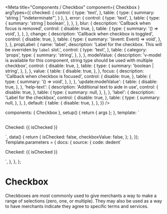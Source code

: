 

<Meta
  title="Components / Checkbox"
  component={ Checkbox }
  argTypes={{
    checked: {
      control: {
        type: 'text',
      },
      table: {
        type: {
          summary: 'string | "indeterminate"',
        }
      },
    },
    error: {
      control: {
        type: 'text',
      },
      table: {
        type: {
          summary: 'string | boolean',
        },
      },
    },
    blur: {
      description: 'Callback when focus is removed',
      control: {
        disable: true,
      },
      table: {
        type: {
          summary: '() => void',
        },
      },
    },
    change: {
      description: 'Callback when checkbox is toggled',
      control: {
        disable: true,
      },
      table: {
        type: {
          summary: '(event: Event) => void',
        },
      },
    },
    propLabel: {
      name: 'label',
      description: 'Label for the checkbox. This will be overriden by `label` slot.',
      control: {
        type: 'text',
      },
      table: {
        category: 'props',
        type: {
          summary: 'string',
        },
      },
    },
    modelValue: {
      description: 'v-model is available for this component, string type should be used with multiple checkbox',
      control: {
        disable: true,
      },
      table: {
        type: {
          summary: 'boolean | string',
        },
      },
    },
    value: {
      table: {
        disable: true,
      },
    },
    focus: {
      description: 'Callback when checkbox is focused',
      control: {
        disable: true,
      },
      table: {
        type: {
          summary: '() => void',
        },
      },
    },
    'update:modelValue': {
      table: {
        disable: true,
      },
    },
    'help-text': {
      description: 'Additional text to aide in use',
      control: {
        disable: true,
      },
      table: {
        type: {
          summary: null,
        },
      },
    },
    'label': {
      description: 'Label for the checkbox',
      control: {
        disable: true,
      },
      table: {
        type: {
          summary: null,
        },
      },
    },
    default: {
      table: {
        disable: true,
      },
    },
  }}
/>

  components: { Checkbox },
  setup() { return { args }; },
  template: `
  <div>
    <Checkbox label="Basic Label" helpText="Basic help text" v-model="checkboxValue"/>
    <Checkbox v-bind="args" v-model="isChecked">
      <template #label>Dynamic checkbox label</template>
      <template #help-text>Dynamic help text</template>
    </Checkbox>
    <p style="margin-top: 30px">Checked: {{ isChecked }} </p>
  </div>`,
  data() {
    return {
      isChecked: false,
      checkboxValue: false,
    };
  },
});
Template.parameters = {
  docs: {
    source: {
      code: dedent`
        <div>
          <Checkbox label="Basic Label" helpText="Basic help text" v-model="checkboxValue"/>
          <Checkbox v-model="isChecked">
            <template #label>Dynamic checkbox label</template>
            <template #help-text>Dynamic help text</template>
          </Checkbox>
          <p>Checked: {{ isChecked }} </p>
        </div>
      `,
    },
  },
};

# Checkbox

Checkboxes are most commonly used to give merchants a way to make a range of selections (zero, one, or multiple).
They may also be used as a way to have merchants indicate they agree to specific terms and services.

<Canvas>
  <Story story={Template} name="Checkbox"></Story>
</Canvas>

<ArgsTable story="Checkbox"/>
